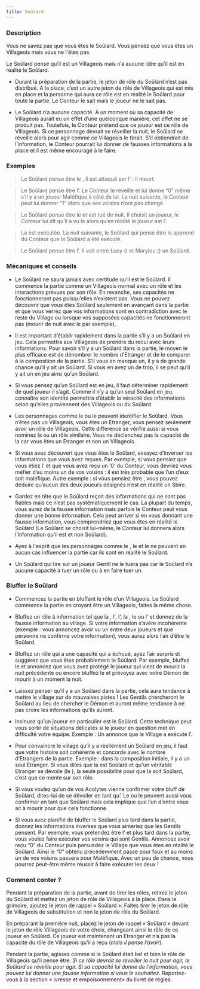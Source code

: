 ```yaml
---
title: Soûlard
---
```



<Role SOULARD header />

### Description

Vous ne savez pas que vous êtes le Soûlard. Vous pensez que vous êtes un Villageois mais vous ne l'êtes pas.

Le Soûlard pense qu’il est un Villageois mais n’a aucune idée qu’il est en réalité le Soûlard.

-	Durant la préparation de la partie, le jeton de rôle du Soûlard n’est pas distribué. A la place, c’est un autre jeton de rôle de Villageois qui est mis en place et la personne qui aura ce rôle est en réalité le Soûlard pour toute la partie. Le Conteur le sait mais le joueur ne le sait pas.

-	Le Soûlard n’a aucune capacité. À un moment où sa capacité de Villageois aurait eu un effet d’une quelconque manière, cet effet ne se produit pas. Toutefois, le Conteur prétend que ce joueur est ce rôle de Villageois. Si ce personnage devrait se réveiller la nuit, le Soûlard se réveille alors pour agir comme ce Villageois le ferait. S'il obtiendrait de l’information, le Conteur pourrait lui donner de fausses informations à la place et il est même encouragé à le faire.

### Exemples

> Le Soûlard pense être le <Role SOLDAT />, il est attaqué par l’<Role IMP /> : il meurt.

> Le Soûlard pense être l’<Role EMPATHIQUE />. Le Conteur le réveille et lui donne “0” même s’il y a un joueur Maléfique à côté de lui. La nuit suivante, le Conteur peut lui donner “1” alors que ses voisins n’ont pas changé.

> Le Soûlard pense être le <Role GARDIEN /> et est tué de nuit. Il choisit un joueur, le Conteur lui dit qu’il a vu le <Role VERTUEUX /> alors qu’en réalité le joueur est l’<Role EMPOISONNEUR />.

> La <Role VOYANTE /> est exécutée. La nuit suivante, le Soûlard qui pense être le <Role CROQUE_MORT /> apprend du Conteur que le Soûlard a été exécuté.

> Le Soûlard pense être l’<Role ARCHIVISTE />. Il voit entre Lucy (<Role MOINE />) et Marylou (<Role BARON />) un Soûlard.

### Mécaniques et conseils

- Le Soûlard ne saura jamais avec certitude qu’il est le Soûlard. Il commence la partie comme un Villageois normal avec un rôle et les interactions prévues par son rôle. En revanche, ses capacités ne fonctionneront pas puisqu’elles n’existent pas. Vous ne pouvez découvrir que vous êtes Soûlard seulement en avançant dans la partie et que vous verrez que vos informations sont en contradiction avec le reste du Village ou lorsque vos supposées capacités ne fonctionneront pas (mourir de nuit avec le <Role SOLDAT /> par exemple).

- Il est important d’établir rapidement dans la partie s’il y a un Soûlard en jeu. Cela permettra aux Villageois de prendre du recul avec leurs informations. Pour savoir s’il y a un Soûlard dans la partie, le moyen le plus efficace est de dénombrer le nombre d’Etranger et de le comparer à la composition de la partie. S’il vous en manque un, il y a de grande chance qu’il y ait un Soûlard. Si vous en avez un de trop, il se peut qu’il y ait un <Role BARON /> en jeu ainsi qu’un Soûlard.

- Si vous pensez qu’un Soûlard est en jeu, il faut déterminer rapidement de quel joueur il s’agit. Comme il n’y a qu’un seul Soûlard en jeu, connaître son identité permettra d’établir la véracité des informations selon qu’elles proviennent des Villageois ou du Soûlard.

- Les personnages comme le <Role CROQUE_MORT /> ou le <Role GARDIEN /> peuvent identifier le Soûlard. Vous n’êtes pas un Villageois, vous êtes un Etranger, vous pensez seulement avoir un rôle de Villageois. Cette différence se vérifie aussi si vous nominez la <Role PUCELLE /> ou un rôle similaire. Vous ne déclenchez pas la capacité de la <Role PUCELLE /> car vous êtes un Etranger et non un Villageois.

- Si vous avez découvert que vous êtes le Soûlard, essayez d’inverser les informations que vous avez reçues. Par exemple, si vous pensiez que vous étiez l’<Role EMPATHIQUE /> et que vous avez reçu un ‘0’ du Conteur, vous devriez vous méfier d’au moins un de vos voisins : il est très probable que l’un d’eux soit maléfique. Autre exemple : si vous pensiez être <Role ENQUETEUR />, vous pouvez déduire qu’aucun des deux joueurs désignés n’est en réalité un Sbire.

- Gardez en tête que le Soûlard reçoit des informations qui ne sont pas fiables mais ce n’est pas systématiquement le cas. La plupart du temps, vous aurez de la fausse information mais parfois le Conteur peut vous donner une bonne information. Cela peut arriver si en vous donnant une fausse information, vous comprendriez que vous êtes en réalité le Soûlard (Le <Role GARDIEN /> Soûlard se choisit lui-même, le Conteur lui donnera alors l’information qu’il est <Role GARDIEN /> et non Soûlard).

- Ayez à l'esprit que les personnages comme le <Role MERCENAIRE />, le <Role MOINE /> et le <Role MAIRE /> ne peuvent en aucun cas influencer la partie car ils sont en réalité le Soûlard.

- Un <Role MERCENAIRE /> Soûlard qui tire sur un joueur Gentil ne le tuera pas car le Soûlard n’a aucune capacité à tuer un rôle ou à en faire tuer un.

### Bluffer le Soûlard

- Commencez la partie en bluffant le rôle d’un Villageois. Le Soûlard commence la partie en croyant être un Villageois, faites la même chose.

- Bluffez un rôle à information tel que la <Role VOYANTE />, l'<Role ENQUETEUR />, l’<Role EMPATHIQUE />, la <Role LAVANDIERE />, le <Role CROQUE_MORT /> ou l’<Role ARCHIVISTE /> et donnez de la fausse information au village. Si votre information s’avère incohérente (exemple : vous annoncez avoir vu un <Role VERTUEUX /> entre deux joueurs et que personne ne confirme votre information), vous aurez alors l’air d’être le Soûlard.

- Bluffez un rôle qui a une capacité qui a échoué, ayez l’air surpris et suggérez que vous êtes probablement le Soûlard. Par exemple, bluffez le <Role MOINE /> et annoncez que vous avez protégé le joueur qui vient de mourir la nuit précédente ou encore bluffez le <Role SOLDAT /> et prévoyez avec votre Démon de mourir à un moment la nuit.

- Laissez penser qu’il y a un Soûlard dans la partie, cela aura tendance à mettre le village sur de mauvaises pistes ! Les Gentils chercheront le Soûlard au lieu de chercher le Démon et auront même tendance à ne pas croire les informations qu’ils auront.

- Insinuez qu’un joueur en particulier est le Soûlard. Cette technique peut vous sortir de situations délicates si le joueur en question met en difficulté votre équipe. Exemple : Un <Role CROQUE_MORT /> annonce que le Village a exécuté l’<Role EMPOISONNEUR />.

- Pour convaincre le village qu’il y a réellement un Soûlard en jeu, il faut que votre histoire soit cohérente et concorde avec le nombre d’Etrangers de la partie. Exemple : dans la composition initiale, il y a un seul Etranger. Si vous dites que la <Role PUCELLE /> est Soûlard et qu'un véritable Etranger se dévoile (le <Role VERTUEUX />), la seule possibilité pour que la <Role PUCELLE /> soit Soûlard, c’est que ce <Role VERTUEUX /> mente sur son rôle.

- Si vous voulez qu’un de vos Acolytes vienne confirmer votre bluff de Soûlard, dites-lui de se dévoiler en tant qu’<Role ARCHIVISTE />. Le <Role GARDIEN /> ou le <Role CROQUE_MORT /> peuvent aussi vous confirmer en tant que Soûlard mais cela implique que l’un d’entre vous ait à mourir pour que cela fonctionne.

- Si vous avez planifié de bluffer le Soûlard plus tard dans la partie, donnez les informations inverses que vous aimeriez que les Gentils pensent. Par exemple, vous prétendez être l’<Role EMPATHIQUE /> et plus tard dans la partie, vous voulez faire exécuter vos voisins qui sont Gentils. Annoncez avoir reçu “0” du Conteur puis persuadez le Village que vous êtes en réalité le Soûlard. Ainsi le “0” obtenu précédemment passe pour faux et au moins un de vos voisins passera pour Maléfique. Avec un peu de chance, vous pourrez peut-être même réussir à faire exécuter les deux !

### Comment conter ?

Pendant la préparation de la partie, avant de tirer les rôles, retirez le jeton du Soûlard et mettez un jeton de rôle de Villageois à la place. Dans le grimoire, ajoutez le jeton de rappel « Soûlard ». Faites tirer le jeton de rôle de Villageois de substitution et non le jeton de rôle du Soûlard. 

En préparant la première nuit, placez le jeton de rappel « Soûlard » devant le jeton de rôle Villageois de votre choix, changeant ainsi le rôle de ce joueur en Soûlard. Ce joueur est maintenant un Etranger et n’a pas la capacité du rôle de Villageois qu’il a reçu (_mais il pense l’avoir_).

Pendant la partie, agissez comme si le Soûlard était bel et bien le rôle de Villageois qu’il pense être. _Si ce rôle devrait se réveiller la nuit pour agir, le Soûlard se réveille pour agir. Si sa capacité lui donne de l’information, vous pouvez lui donner une fausse information si vous le souhaitez_. Reportez-vous à la section « ivresse et empoisonnement» du livret de règles.
